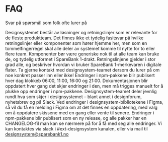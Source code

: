 
<Meta title="Om designsystemet/FAQ" />

# FAQ

Svar på spørsmål som folk ofte lurer på

<Accordion headingLevel={2}>
    <AccordionItem heading="Hva bør være en del av designsystemet, og hva bør ikke?">
        Designsystemet består av løsninger og retningslinjer som er relevante for de fleste produktteam. Det finnes ikke et tydelig fasitsvar på hvilke retningslinjer eller komponenter som hører hjemme her, men som en tommelfingerregel skal alle deler av systemet komme til nytte for to eller flere team. Komponenter bør være generiske nok til at alle team kan bruke de, og tydelig utformet i SpareBank 1-drakt. Retningslinjene gjelder i stor grad alle, og beskriver hvordan vi bruker SpareBank 1-merkevaren i digitale flater. Ta gjerne kontakt med designsystem-teamet dersom du lurer på om noe konkret passer inn eller ikke!
    </AccordionItem>
    <AccordionItem heading="Når kommer endringer ut?">
      Endringer i npm-pakkene blir publisert hver dag klokkeb 06:00, 11:00, 16:00 og 21:00.
      Dokumentasjonen blir oppdatert hver gang det skjer endringer i den, men må trigges manuelt for å plukke opp endringer i npm-pakkene.
    </AccordionItem>
    <AccordionItem heading="Hvordan ser jeg hva som er nytt?">Designsystem-teamet deler jevnlig rundt hva som skjer i designsystemet – blant annet i designforum, nyhetsbrev og på Slack. Ved endringer i designsystem-bibliotekene i Figma, så vil du få en melding i Figma om at det finnes en oppdatering, med valg om å oppdatere skissene med en gang eller vente til senere. Endringer i npm-pakkene blir publisert som en ny release, og alle pakker har en CHANGELOG-fil man kan se nærmere på for å få med seg alle endringer.</AccordionItem>
    <AccordionItem heading="Hvordan kontakter jeg designsystem-teamet?">Vi kan kontaktes via slack i #ext-designsystem kanalen, eller via mail til <a href="mailto:designsystem@sparebank1.no">designsystem@sparebank1.no</a></AccordionItem>
</Accordion>